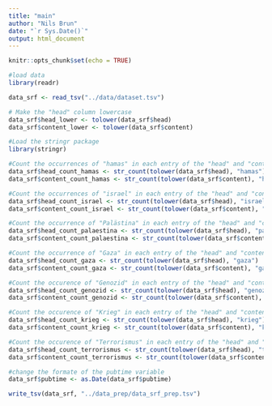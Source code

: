 ```yaml
---
title: "main"
author: "Nils Brun"
date: "`r Sys.Date()`"
output: html_document
---
```


```r
knitr::opts_chunk$set(echo = TRUE)
```

```r
#load data
library(readr)

data_srf <- read_tsv("../data/dataset.tsv")
```
```r
# Make the "head" column lowercase
data_srf$head_lower <- tolower(data_srf$head)
data_srf$content_lower <- tolower(data_srf$content)
```

```r
#Load the stringr package
library(stringr)

#Count the occurrences of "hamas" in each entry of the "head" and "content" column, case insensitive
data_srf$head_count_hamas <- str_count(tolower(data_srf$head), "hamas")
data_srf$content_count_hamas <- str_count(tolower(data_srf$content), "hamas")

#Count the occurrences of "israel" in each entry of the "head" and "content" column, case insensitive
data_srf$head_count_israel <- str_count(tolower(data_srf$head), "israel")
data_srf$content_count_israel <- str_count(tolower(data_srf$content), "israel")

#Count the occurrence of "Palästina" in each entry of the "head" and "content column, case insensitive
data_srf$head_count_palaestina <- str_count(tolower(data_srf$head), "palästina")
data_srf$content_count_palaestina <- str_count(tolower(data_srf$content), "palästina")

#Count the occurrence of "Gaza" in each entry of the "head" and "content column, case insensitive
data_srf$head_count_gaza <- str_count(tolower(data_srf$head), "gaza")
data_srf$content_count_gaza <- str_count(tolower(data_srf$content), "gaza")

#Count the occurence of "Genozid" in each entry of the "head" and "content" column, case insensitive
data_srf$head_count_genozid <- str_count(tolower(data_srf$head), "genozid")
data_srf$content_count_genozid <- str_count(tolower(data_srf$content), "genozid")

#Count the occurence of "Krieg" in each entry of the "head" and "content" column, case insensitive
data_srf$head_count_krieg <- str_count(tolower(data_srf$head), "krieg")
data_srf$content_count_krieg <- str_count(tolower(data_srf$content), "krieg")

#Count the occurence of "Terrorismus" in each entry of the "head" and "content" column, case insensitive
data_srf$head_count_terrorismus <- str_count(tolower(data_srf$head), "terrorismus")
data_srf$content_count_terrorismus <- str_count(tolower(data_srf$content), "terrorismus")
```

```r
#change the formate of the pubtime variable
data_srf$pubtime <- as.Date(data_srf$pubtime)
```

```r
write_tsv(data_srf, "../data_prep/data_srf_prep.tsv")
```
